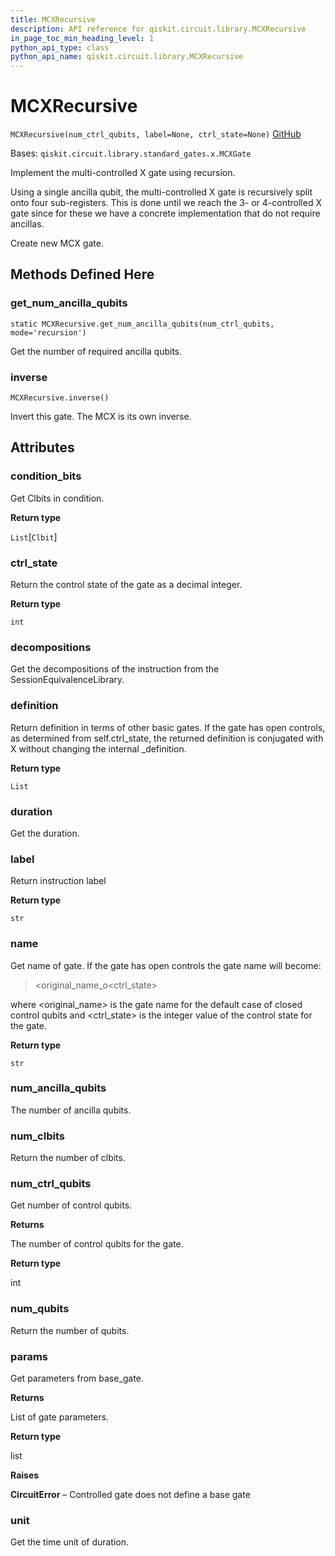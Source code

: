 ```yaml
---
title: MCXRecursive
description: API reference for qiskit.circuit.library.MCXRecursive
in_page_toc_min_heading_level: 1
python_api_type: class
python_api_name: qiskit.circuit.library.MCXRecursive
---
```


# MCXRecursive

<span id="qiskit.circuit.library.MCXRecursive" />

`MCXRecursive(num_ctrl_qubits, label=None, ctrl_state=None)` [GitHub](https://github.com/qiskit/qiskit/tree/stable/0.20/qiskit/circuit/library/standard_gates/x.py "view source code")

Bases: `qiskit.circuit.library.standard_gates.x.MCXGate`

Implement the multi-controlled X gate using recursion.

Using a single ancilla qubit, the multi-controlled X gate is recursively split onto four sub-registers. This is done until we reach the 3- or 4-controlled X gate since for these we have a concrete implementation that do not require ancillas.

Create new MCX gate.

## Methods Defined Here

### get\_num\_ancilla\_qubits

<span id="qiskit.circuit.library.MCXRecursive.get_num_ancilla_qubits" />

`static MCXRecursive.get_num_ancilla_qubits(num_ctrl_qubits, mode='recursion')`

Get the number of required ancilla qubits.

### inverse

<span id="qiskit.circuit.library.MCXRecursive.inverse" />

`MCXRecursive.inverse()`

Invert this gate. The MCX is its own inverse.

## Attributes

<span id="qiskit.circuit.library.MCXRecursive.condition_bits" />

### condition\_bits

Get Clbits in condition.

**Return type**

`List`\[`Clbit`]

<span id="qiskit.circuit.library.MCXRecursive.ctrl_state" />

### ctrl\_state

Return the control state of the gate as a decimal integer.

**Return type**

`int`

<span id="qiskit.circuit.library.MCXRecursive.decompositions" />

### decompositions

Get the decompositions of the instruction from the SessionEquivalenceLibrary.

<span id="qiskit.circuit.library.MCXRecursive.definition" />

### definition

Return definition in terms of other basic gates. If the gate has open controls, as determined from self.ctrl\_state, the returned definition is conjugated with X without changing the internal \_definition.

**Return type**

`List`

<span id="qiskit.circuit.library.MCXRecursive.duration" />

### duration

Get the duration.

<span id="qiskit.circuit.library.MCXRecursive.label" />

### label

Return instruction label

**Return type**

`str`

<span id="qiskit.circuit.library.MCXRecursive.name" />

### name

Get name of gate. If the gate has open controls the gate name will become:

> \<original\_name\_o\<ctrl\_state>

where \<original\_name> is the gate name for the default case of closed control qubits and \<ctrl\_state> is the integer value of the control state for the gate.

**Return type**

`str`

<span id="qiskit.circuit.library.MCXRecursive.num_ancilla_qubits" />

### num\_ancilla\_qubits

The number of ancilla qubits.

<span id="qiskit.circuit.library.MCXRecursive.num_clbits" />

### num\_clbits

Return the number of clbits.

<span id="qiskit.circuit.library.MCXRecursive.num_ctrl_qubits" />

### num\_ctrl\_qubits

Get number of control qubits.

**Returns**

The number of control qubits for the gate.

**Return type**

int

<span id="qiskit.circuit.library.MCXRecursive.num_qubits" />

### num\_qubits

Return the number of qubits.

<span id="qiskit.circuit.library.MCXRecursive.params" />

### params

Get parameters from base\_gate.

**Returns**

List of gate parameters.

**Return type**

list

**Raises**

**CircuitError** – Controlled gate does not define a base gate

<span id="qiskit.circuit.library.MCXRecursive.unit" />

### unit

Get the time unit of duration.

